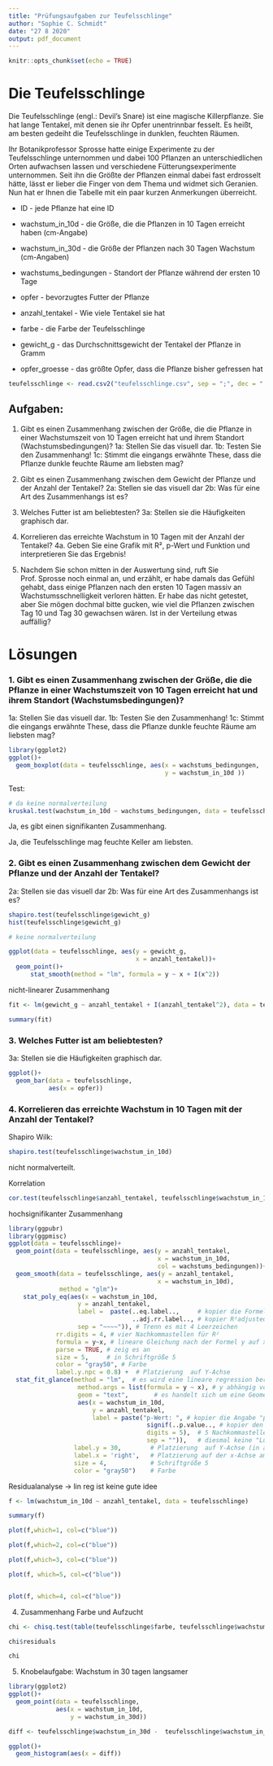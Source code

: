```yaml
---
title: "Prüfungsaufgaben zur Teufelsschlinge"
author: "Sophie C. Schmidt"
date: "27 8 2020"
output: pdf_document
---
```


```r
knitr::opts_chunk$set(echo = TRUE)
```

# Die Teufelsschlinge
Die Teufelsschlinge (engl.: Devil's Snare) ist eine magische Killerpflanze. Sie hat lange Tentakel, mit denen sie ihr Opfer unentrinnbar fesselt. Es heißt, am besten gedeiht die Teufelsschlinge in dunklen, feuchten Räumen. 

Ihr Botanikprofessor Sprosse hatte einige Experimente zu der Teufelsschlinge unternommen und dabei 100 Pflanzen an unterschiedlichen Orten aufwachsen lassen und verschiedene Fütterungsexperimente unternommen. Seit ihn die Größte der Pflanzen einmal dabei fast erdrosselt hätte, lässt er lieber die Finger von dem Thema und widmet sich Geranien. Nun hat er Ihnen die Tabelle mit ein paar kurzen Anmerkungen überreicht. 


 - ID - jede Pflanze hat eine ID
 
 - wachstum_in_10d - die Größe, die die Pflanzen in 10 Tagen erreicht haben (cm-Angabe)
 
 - wachstum_in_30d - die Größe der Pflanzen nach 30 Tagen Wachstum (cm-Angaben)
 
 - wachstums_bedingungen - Standort der Pflanze während der ersten 10 Tage
 
 - opfer - bevorzugtes Futter der Pflanze
 
 - anzahl_tentakel - Wie viele Tentakel sie hat
 
 - farbe - die Farbe der Teufelsschlinge 
 
 - gewicht_g - das Durchschnittsgewicht der Tentakel der Pflanze in Gramm
 
 - opfer_groesse - das größte Opfer, dass die Pflanze bisher gefressen hat


```r
teufelsschlinge <- read.csv2("teufelsschlinge.csv", sep = ";", dec = ".")
```

## Aufgaben:

1. Gibt es einen Zusammenhang zwischen der Größe, die die Pflanze in einer Wachstumszeit von 10 Tagen erreicht hat und ihrem Standort (Wachstumsbedingungen)?
  1a: Stellen Sie das visuell dar.
  1b: Testen Sie den Zusammenhang!
  1c: Stimmt die eingangs erwähnte These, dass die Pflanze dunkle feuchte Räume am liebsten mag?


2. Gibt es einen Zusammenhang zwischen dem Gewicht der Pflanze und der Anzahl der Tentakel?
  2a: Stellen sie das visuell dar
  2b: Was für eine Art des Zusammenhangs ist es?
  
3. Welches Futter ist am beliebtesten?
  3a: Stellen sie die Häufigkeiten graphisch dar.

4. Korrelieren das erreichte Wachstum in 10 Tagen mit der Anzahl der Tentakel?
  4a. Geben Sie eine Grafik mit R², p-Wert und Funktion und interpretieren Sie das Ergebnis!

5. Nachdem Sie schon mitten in der Auswertung sind, ruft Sie Prof. Sprosse noch einmal an, und erzählt, er habe damals das Gefühl gehabt, dass einige Pflanzen nach den ersten 10 Tagen massiv an Wachstumsschnelligkeit verloren hätten. Er habe das nicht getestet, aber Sie mögen dochmal bitte gucken, wie viel die Pflanzen zwischen Tag 10 und Tag 30 gewachsen wären. Ist in der Verteilung etwas auffällig?



# Lösungen

### 1. Gibt es einen Zusammenhang zwischen der Größe, die die Pflanze in einer Wachstumszeit von 10 Tagen erreicht hat und ihrem Standort (Wachstumsbedingungen)?
  1a: Stellen Sie das visuell dar.
  1b: Testen Sie den Zusammenhang!
  1c: Stimmt die eingangs erwähnte These, dass die Pflanze dunkle feuchte Räume am liebsten mag?



```r
library(ggplot2)
ggplot()+
  geom_boxplot(data = teufelsschlinge, aes(x = wachstums_bedingungen, 
                                           y = wachstum_in_10d ))
```

Test:

```r

# da keine normalverteilung
kruskal.test(wachstum_in_10d ~ wachstums_bedingungen, data = teufelsschlinge)

```
Ja, es gibt einen signifikanten Zusammenhang.

Ja, die Teufelsschlinge mag feuchte Keller am liebsten.


### 2. Gibt es einen Zusammenhang zwischen dem Gewicht der Pflanze und der Anzahl der Tentakel?
  2a: Stellen sie das visuell dar
  2b: Was für eine Art des Zusammenhangs ist es?

```r
shapiro.test(teufelsschlinge$gewicht_g)
hist(teufelsschlinge$gewicht_g)

# keine normalverteilung
```


```r
ggplot(data = teufelsschlinge, aes(y = gewicht_g,
                                   x = anzahl_tentakel))+
  geom_point()+
      stat_smooth(method = "lm", formula = y ~ x + I(x^2))

```

nicht-linearer Zusammenhang

```r
fit <- lm(gewicht_g ~ anzahl_tentakel + I(anzahl_tentakel^2), data = teufelsschlinge)

summary(fit)

```

### 3. Welches Futter ist am beliebtesten?
  3a: Stellen sie die Häufigkeiten graphisch dar.
  
```r
ggplot()+
  geom_bar(data = teufelsschlinge,
           aes(x = opfer))
```
  
  
  
### 4. Korrelieren das erreichte Wachstum in 10 Tagen mit der Anzahl der Tentakel?

Shapiro Wilk:

```r
shapiro.test(teufelsschlinge$wachstum_in_10d)
```

nicht normalverteilt.

Korrelation

```r
cor.test(teufelsschlinge$anzahl_tentakel, teufelsschlinge$wachstum_in_10d, method = "kendall")

```

hochsignifikanter Zusammenhang


  
```r
library(ggpubr)
library(ggpmisc)
ggplot(data = teufelsschlinge)+
  geom_point(data = teufelsschlinge, aes(y = anzahl_tentakel,
                                         x = wachstum_in_10d,
                                         col = wachstums_bedingungen))+
  geom_smooth(data = teufelsschlinge, aes(y = anzahl_tentakel,
                                         x = wachstum_in_10d),
              method = "glm")+
    stat_poly_eq(aes(x = wachstum_in_10d, 
                   y = anzahl_tentakel, 
                   label =  paste(..eq.label..,     # kopier die Formel (equation)
                                  ..adj.rr.label.., # kopier R²adjusted
                   sep = "~~~~")), # Trenn es mit 4 Leerzeichen
             rr.digits = 4, # vier Nachkommastellen für R²
             formula = y~x, # lineare Gleichung nach der Formel y auf x
             parse = TRUE, # zeig es an
             size = 5,     # in Schriftgröße 5
             color = "gray50", # Farbe
             label.y.npc = 0.8) +  # Platzierung  auf Y-Achse
  stat_fit_glance(method = "lm",  # es wird eine lineare regression berechnet
                   method.args = list(formula = y ~ x), # y abhängig von X
                   geom = "text",       # es handelt sich um eine Geometrie der Art "Text"
                   aes(x = wachstum_in_10d, 
                       y = anzahl_tentakel, 
                       label = paste("p-Wert: ", # kopier die Angabe "p-Wert:"
                                      signif(..p.value.., # kopier den p-Wert
                                      digits = 5),  # 5 Nachkommastellen für p
                                      sep = "")),   # diesmal keine "Lücke"
                  label.y = 30,        # Platzierung  auf Y-Achse (in absoluten Zahlen)
                  label.x = 'right',   # Platzierung auf der x-Achse am rechten Rand
                  size = 4,            # Schriftgröße 5
                  color = "gray50")    # Farbe
```

Residualanalyse -> lin reg ist keine gute idee
```r
f <- lm(wachstum_in_10d ~ anzahl_tentakel, data = teufelsschlinge)

summary(f)

plot(f,which=1, col=c("blue"))

plot(f,which=2, col=c("blue"))

plot(f,which=3, col=c("blue"))

plot(f, which=5, col=c("blue")) 


plot(f, which=4, col=c("blue")) 

```



4. Zusammenhang Farbe und Aufzucht

```r
chi <- chisq.test(table(teufelsschlinge$farbe, teufelsschlinge$wachstums_bedingungen))

chi$residuals

chi
```


5. Knobelaufgabe: Wachstum in 30 tagen langsamer

```r
library(ggplot2)
ggplot()+
  geom_point(data = teufelsschlinge, 
             aes(x = wachstum_in_10d,
                 y = wachstum_in_30d))
```

```r
diff <- teufelsschlinge$wachstum_in_30d -  teufelsschlinge$wachstum_in_10d 

ggplot()+
  geom_histogram(aes(x = diff))
```
